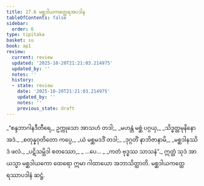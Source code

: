 ```yaml
---
title: 27.6 မစ္ဆဒါယကတ္ထေရအပဒါန
tableOfContents: false
sidebar:
  order: 6
type: tipitaka
basket: su
book: ap1
review:
  current: review
  updated: '2025-10-20T21:21:03.214975'
  updated_by: ''
  notes: ''
  history:
  - state: review
    date: '2025-10-20T21:21:03.214975'
    updated_by: ''
    notes: ''
    previous_state: draft
---
```



<DynamicBreadcrumb />


<ReviewStatus review={frontmatter.review} showDetails={true} />

<HypothesisAnnotation frontmatter={frontmatter} />

<Division number="23" book="ap1" e="ch" v="20" p="262">

<Paragraph number="3190" type="verses" book="ap1">
_“စန္ဒဘာဂါနဒီတီရေ,_  
ဥက္ကုသော အာသဟံ တဒါ;_  
_မဟန္တံ မစ္ဆံ ပဂ္ဂယှ,_  
_သိဒ္ဓတ္ထမုနိနော အဒံ._  

</Paragraph>

</Division>
<Division number="24" book="ap1" e="ch" v="20" p="262">

<Paragraph number="3191" type="verses" book="ap1">
_စတုန္နဝုတိတော ကပ္ပေ,_  
_ယံ မစ္ဆမဒဒိံ တဒါ;_  
_ဒုဂ္ဂတိံ နာဘိဇာနာမိ,_  
_မစ္ဆဒါနဿိဒံ ဖလံ._  

</Paragraph>

</Division>
<Division number="25" book="ap1" e="ch" v="20" p="262">

<Paragraph number="3192" type="verses" book="ap1">
_ပဋိသမ္ဘိဒါ စတဿော,_  
_ …ပေ… _  
_ကတံ ဗုဒ္ဓဿ သာသနံ”._  

</Paragraph>

<Paragraph number="3193" book="ap1">
ဣတ္ထံ သုဒံ အာယသ္မာ မစ္ဆဒါယကော ထေရော ဣမာ ဂါထာယော အဘာသိတ္ထာတိ.

</Paragraph>
</Division>

<Paragraph number="3194" type="center" book="ap1">
မစ္ဆဒါယကတ္ထေရဿာပဒါနံ ဆဋ္ဌံ.
</Paragraph>